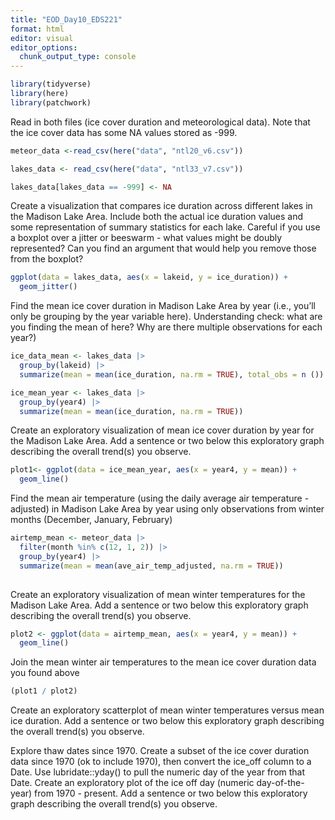 ```yaml
---
title: "EOD_Day10_EDS221"
format: html
editor: visual
editor_options: 
  chunk_output_type: console
---
```


```r
library(tidyverse)
library(here)
library(patchwork)
```

Read in both files (ice cover duration and meteorological data). Note that the ice cover data has some NA values stored as -999.

```r
meteor_data <-read_csv(here("data", "ntl20_v6.csv"))

lakes_data <- read_csv(here("data", "ntl33_v7.csv"))
```

```r
lakes_data[lakes_data == -999] <- NA
```

Create a visualization that compares ice duration across different lakes in the Madison Lake Area. Include both the actual ice duration values and some representation of summary statistics for each lake. Careful if you use a boxplot over a jitter or beeswarm - what values might be doubly represented? Can you find an argument that would help you remove those from the boxplot?

```r
ggplot(data = lakes_data, aes(x = lakeid, y = ice_duration)) +
  geom_jitter()
```

Find the mean ice cover duration in Madison Lake Area by year (i.e., you’ll only be grouping by the year variable here). Understanding check: what are you finding the mean of here? Why are there multiple observations for each year?)

```r
ice_data_mean <- lakes_data |> 
  group_by(lakeid) |>
  summarize(mean = mean(ice_duration, na.rm = TRUE), total_obs = n ())

ice_mean_year <- lakes_data |>
  group_by(year4) |>
  summarize(mean = mean(ice_duration, na.rm = TRUE))
```

Create an exploratory visualization of mean ice cover duration by year for the Madison Lake Area. Add a sentence or two below this exploratory graph describing the overall trend(s) you observe.

```r
plot1<- ggplot(data = ice_mean_year, aes(x = year4, y = mean)) +
  geom_line()
```


Find the mean air temperature (using the daily average air temperature - adjusted) in Madison Lake Area by year using only observations from winter months (December, January, February)

```r
airtemp_mean <- meteor_data |>
  filter(month %in% c(12, 1, 2)) |>
  group_by(year4) |>
  summarize(mean = mean(ave_air_temp_adjusted, na.rm = TRUE))
  
```


Create an exploratory visualization of mean winter temperatures for the Madison Lake Area. Add a sentence or two below this exploratory graph describing the overall trend(s) you observe.

```r
plot2 <- ggplot(data = airtemp_mean, aes(x = year4, y = mean)) +
  geom_line()
```

Join the mean winter air temperatures to the mean ice cover duration data you found above

```r
(plot1 / plot2)
```


Create an exploratory scatterplot of mean winter temperatures versus mean ice duration. Add a sentence or two below this exploratory graph describing the overall trend(s) you observe.

Explore thaw dates since 1970. Create a subset of the ice cover duration data since 1970 (ok to include 1970), then convert the ice_off column to a Date. Use lubridate::yday() to pull the numeric day of the year from that Date. Create an exploratory plot of the ice off day (numeric day-of-the-year) from 1970 - present. Add a sentence or two below this exploratory graph describing the overall trend(s) you observe.
